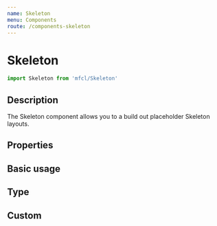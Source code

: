 ```yaml
---
name: Skeleton
menu: Components
route: /components-skeleton
---
```



# Skeleton

```javascript
import Skeleton from 'mfcl/Skeleton'
```

## Description

The Skeleton component allows you to a build out placeholder Skeleton layouts.

## Properties

<Props of={Skeleton} />

## Basic usage

<Playground>
  <Skeleton width="25%" />
  <Skeleton width="50%" />
  <Skeleton width="75%" />
  <Skeleton />
</Playground>

## Type

<Playground>
  <Skeleton type="text" />
  <Skeleton type="image" />
  <Skeleton type="button" />
  <Skeleton type="button-secondary" />
</Playground>

## Custom

<Playground>
  <Row>
    <div style={{ width: '30%' }}>
      <Skeleton type="image" width="100%" />
      <Skeleton width="100%" />
      <Skeleton width="66%" />
    </div>
    <div style={{ width: '30%' }}>
      <Skeleton type="image" width="100%" />
      <Skeleton width="100%" />
      <Skeleton width="66%" />
    </div>
    <div style={{ width: '30%' }}>
      <Skeleton type="image" width="100%" />
      <Skeleton width="100%" />
      <Skeleton width="66%" />
    </div>
  </Row>
  <Skeleton type="text" height="10px" style={{ marginBottom: '15px' }} />
  <Row justifyContent="center">
    <Skeleton circle type="text" width="50px" height="60px" style={{ marginRight: '15px' }} />
    <Skeleton width="66%" />
    <Skeleton type="image" width="100%" />
    <Skeleton type="button" width="100%" />
  </Row>
  <Skeleton type="text" height="10px" style={{ marginBottom: '15px' }} />
  <div style={{ display: 'flex', justifyContent: 'space-between' }}>
    <Skeleton type="image" width="33%" style={{ marginRight: '15px' }} />
    <div style={{ width: '66%' }}>
      <Row justifyContent="space-between">
        <Skeleton circle type="text" width="35px" height="35px" style={{ marginRight: '15px' }} />
        <Skeleton type="text" width="60%" />
      </Row>
      <Skeleton type="text" width="75%" />
      <Skeleton type="text" width="33%" />
    </div>
  </div>
</Playground>
